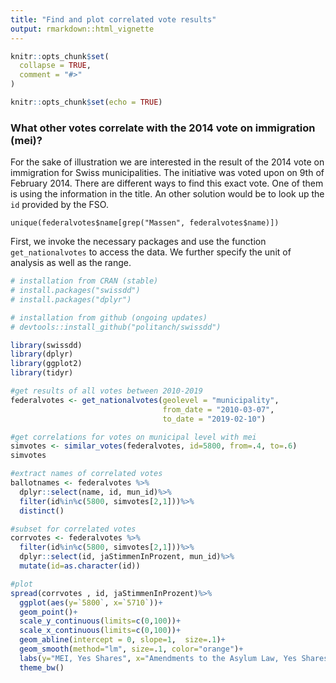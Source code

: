 ```yaml
---
title: "Find and plot correlated vote results"
output: rmarkdown::html_vignette
---
```


```r
knitr::opts_chunk$set(
  collapse = TRUE,
  comment = "#>"
)
```

```r
knitr::opts_chunk$set(echo = TRUE)
```


### What other votes correlate with the 2014 vote on immigration (mei)?

For the sake of illustration we are interested in the result of the 2014 vote on immigration for Swiss municipalities. The initiative was voted upon on 9th of February 2014. There are different ways to find this exact vote. One of them is using the information in the title. An other solution would be to look up the `id` provided by the FSO. 

`unique(federalvotes$name[grep("Massen", federalvotes$name)])`

First, we invoke the necessary packages and use the function `get_nationalvotes` to access the data. We further specify the unit of analysis as well as the range.


```r
# installation from CRAN (stable)
# install.packages("swissdd")
# install.packages("dplyr")

# installation from github (ongoing updates)
# devtools::install_github("politanch/swissdd")

library(swissdd)
library(dplyr)
library(ggplot2)
library(tidyr)

#get results of all votes between 2010-2019
federalvotes <- get_nationalvotes(geolevel = "municipality", 
                                  from_date = "2010-03-07", 
                                  to_date = "2019-02-10")

#get correlations for votes on municipal level with mei
simvotes <- similar_votes(federalvotes, id=5800, from=.4, to=.6)
simvotes

#extract names of correlated votes
ballotnames <- federalvotes %>%
  dplyr::select(name, id, mun_id)%>%
  filter(id%in%c(5800, simvotes[2,1]))%>%
  distinct()

#subset for correlated votes
corrvotes <- federalvotes %>% 
  filter(id%in%c(5800, simvotes[2,1]))%>%
  dplyr::select(id, jaStimmenInProzent, mun_id)%>%
  mutate(id=as.character(id))

#plot
spread(corrvotes , id, jaStimmenInProzent)%>%
  ggplot(aes(y=`5800`, x=`5710`))+
  geom_point()+
  scale_y_continuous(limits=c(0,100))+
  scale_x_continuous(limits=c(0,100))+
  geom_abline(intercept = 0, slope=1,  size=.1)+
  geom_smooth(method="lm", size=.1, color="orange")+
  labs(y="MEI, Yes Shares", x="Amendments to the Asylum Law, Yes Shares", caption="politan.ch")+
  theme_bw()

```
